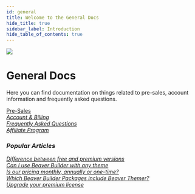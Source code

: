 ```yaml
---
id: general
title: Welcome to the General Docs
hide_title: true
sidebar_label: Introduction
hide_table_of_contents: true
---
```


<img className="index-hero" src="/img/index-general--hero.jpg" />

<div className="markdown">
  <h1 className="category-index-title">General Docs</h1>
</div>

<p className="lead">Here you can find documentation on things related to
pre-sales, account information and frequently asked questions.</p>

<div className="row">
  <div className="col">
    <a className="jump-to" href="/general/pre-sales" aria-label="Pre-Sales">
      <div className="jump-to--main">
        Pre-Sales
      </div>
      <div className="jump-to--icon">
        <i className="fas fa-chevron-right" />
      </div>
    </a>
    <a className="jump-to" href="/general/account-billing" aria-label="Account & Billing">
      <div className="jump-to--main">
        Account & Billing
      </div>
      <div className="jump-to--icon">
        <i className="fas fa-chevron-right" />
      </div>
    </a>
    <a className="jump-to" href="/general/faq" aria-label="FAQ">
      <div className="jump-to--main">
        Frequently Asked Questions
      </div>
      <div className="jump-to--icon">
        <i className="fas fa-chevron-right" />
      </div>
    </a>
    <a className="jump-to" href="/general/affiliate-program" aria-label="Affiliate Program">
      <div className="jump-to--main">
        Affiliate Program
      </div>
      <div className="jump-to--icon">
        <i className="fas fa-chevron-right" />
      </div>
    </a>
  </div>
</div>

<div className="row">
  <div className="col markdown">
    <h3>Popular Articles</h3>
    <a className="jump-to" href="/general/pre-sales/difference-between-free-and-premium-versions" aria-label="Difference between free and premium versions">
      <div className="jump-to--main">
        Difference between free and premium versions
      </div>
      <div className="jump-to--icon">
        <i className="fas fa-chevron-right" />
      </div>
    </a>
    <a className="jump-to" href="/general/pre-sales/can-i-use-beaver-builder-with-any-theme" aria-label="Can I use Beaver Builder with any theme">
      <div className="jump-to--main">
        Can I use Beaver Builder with any theme
      </div>
      <div className="jump-to--icon">
        <i className="fas fa-chevron-right" />
      </div>
    </a>
    <a className="jump-to" href="/general/pre-sales/is-our-pricing-monthly-annually-or-one-time" aria-label="Is our pricing monthly, annually or one-time?">
      <div className="jump-to--main">
        Is our pricing monthly, annually or one-time?
      </div>
      <div className="jump-to--icon">
        <i className="fas fa-chevron-right" />
      </div>
    </a>
    <a className="jump-to" href="/general/pre-sales/which-beaver-builder-packages-include-beaver-themer/" aria-label="Which Beaver Builder Packages include Beaver Themer?">
      <div className="jump-to--main">
        Which Beaver Builder Packages include Beaver Themer?
      </div>
      <div className="jump-to--icon">
        <i className="fas fa-chevron-right" />
      </div>
    </a>
    <a className="jump-to" href="/general/account-billing/upgrade-your-premium-license" aria-label="Upgrade your premium license">
      <div className="jump-to--main">
        Upgrade your premium license
      </div>
      <div className="jump-to--icon">
        <i className="fas fa-chevron-right" />
      </div>
    </a>
  </div>
</div>
